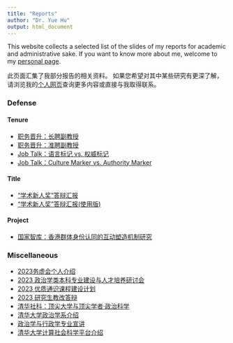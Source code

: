 ```yaml
---
title: "Reports"
author: "Dr. Yue Hu"
output: html_document
---
```


This website collects a selected list of the slides of my reports for academic and administrative sake. 
If you want to know more about me, welcome to my [personal page](https://sammo3182.github.io).

此页面汇集了我部分报告的相关资料。
如果您希望对其中某些研究有更深了解，请浏览我的[个人网页](https://sammo3182.github.io)查询更多内容或直接与我取得联系。    

### Defense

#### Tenure

- [职务晋升：长聘副教授](/slides_gh/slides/report/jobtalk/tenure_associate.pptx)
- [职务晋升：准聘副教授](/slides_gh/slides/report/jobtalk/tenureTrackAP.html)
- [Job Talk：语言标记 vs. 权威标记](/slides_gh/slides/report/jobtalk/authorityMarker_cn.html)
- [Job Talk：Culture Marker vs. Authority Marker](/slides_gh/slides/report/jobtalk/authorityMarker.html)

#### Title

- [“学术新人奖”答辩汇报](/slides_gh/slides/report/newStar/newStar.html)
- [“学术新人奖”答辩汇报(使用版)](/slides_gh/slides/report/newStar/newStar.pptx)

#### Project

- [国家智库：香港群体身份认同的互动塑造机制研究](/slides_gh/slides/report/ThinkTank/hongkong.html)

### Miscellaneous

- [2023务虚会个人介绍](/slides_gh/slides/report/Wuxuhui/individual.pptx)
- [2023 政治学类本科专业建设与人才培养研讨会](/slides_gh/slides/conference/2023-undergradEdu/undergradEdu.html)
- [2023 优质通识课程建设计划](/slides_gh/slides/report/education_defense/ge5min.html)
- [2023 研究生教改答辩](/slides_gh/slides/report/education_defense/graduateReform_2023S.html)
- [清华社科：顶尖大学与顶尖学者·政治科学](/slides_gh/slides/report/wuxuhui/topScholars.html)
- [清华大学政治学系介绍](/slides_gh/slides/guestLecture/intro2tsinghuaPS.html)
- [政治学与行政学专业宣讲](/slides_gh/slides/guestLecture/intro2tsinghuaPS_college.html)
- [清华大学计算社会科学平台介绍](/slides_gh/slides/guestLecture/intro2CSS.html)
